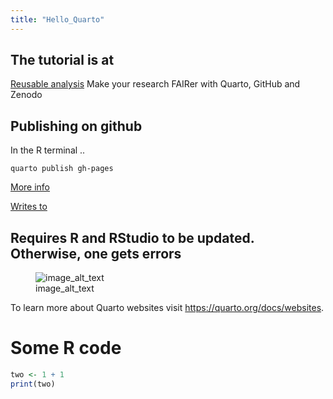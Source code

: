 ```yaml
---
title: "Hello_Quarto"
---
```


## The tutorial is at

[Reusable analysis](https://sib-swiss.github.io/reproducible-analysis-training/) Make your research FAIRer with Quarto, GitHub and Zenodo

## Publishing on github

In the R terminal ..

`quarto publish gh-pages`

[More info](https://sib-swiss.github.io/reproducible-analysis-training/exercises_git.html)


[Writes to](https://seanvw.github.io/Hello_Quarto/)

## Requires R and RStudio to be updated. Otherwise, one gets errors

![image_alt_text](images/test_image.png)

To learn more about Quarto websites visit <https://quarto.org/docs/websites>.

# Some R code

```r
two <- 1 + 1
print(two)
```
